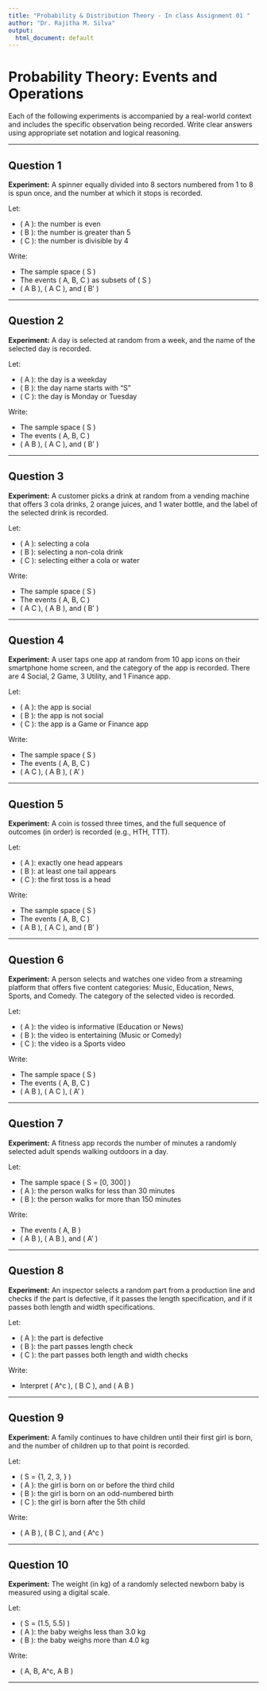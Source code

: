 ```yaml
---
title: "Probability & Distribution Theory - In class Assignment 01 "
author: "Dr. Rajitha M. Silva"
output:
  html_document: default
---
```



# Probability Theory: Events and Operations

Each of the following experiments is accompanied by a real-world context and includes the specific observation being recorded. Write clear answers using appropriate set notation and logical reasoning.

---

## Question 1

**Experiment:** A spinner equally divided into 8 sectors numbered from 1 to 8 is spun once, and the number at which it stops is recorded.

Let:

- \( A \): the number is even  
- \( B \): the number is greater than 5  
- \( C \): the number is divisible by 4

Write:

- The sample space \( S \)  
- The events \( A, B, C \) as subsets of \( S \)  
- \( A \cap B \), \( A \cup C \), and \( B' \)

---

## Question 2

**Experiment:** A day is selected at random from a week, and the name of the selected day is recorded.

Let:

- \( A \): the day is a weekday  
- \( B \): the day name starts with “S”  
- \( C \): the day is Monday or Tuesday

Write:

- The sample space \( S \)  
- The events \( A, B, C \)  
- \( A \cap B \), \( A \cup C \), and \( B' \)

---

## Question 3

**Experiment:** A customer picks a drink at random from a vending machine that offers 3 cola drinks, 2 orange juices, and 1 water bottle, and the label of the selected drink is recorded.

Let:

- \( A \): selecting a cola  
- \( B \): selecting a non-cola drink  
- \( C \): selecting either a cola or water

Write:

- The sample space \( S \)  
- The events \( A, B, C \)  
- \( A \cup C \), \( A \cap B \), and \( B' \)

---

## Question 4

**Experiment:** A user taps one app at random from 10 app icons on their smartphone home screen, and the category of the app is recorded. There are 4 Social, 2 Game, 3 Utility, and 1 Finance app.

Let:

- \( A \): the app is social  
- \( B \): the app is not social  
- \( C \): the app is a Game or Finance app

Write:

- The sample space \( S \)  
- The events \( A, B, C \)  
- \( A \cup C \), \( A \cap B \), \( A' \)

---

## Question 5

**Experiment:** A coin is tossed three times, and the full sequence of outcomes (in order) is recorded (e.g., HTH, TTT).

Let:

- \( A \): exactly one head appears  
- \( B \): at least one tail appears  
- \( C \): the first toss is a head

Write:

- The sample space \( S \)  
- The events \( A, B, C \)  
- \( A \cap B \), \( A \cup C \), and \( B' \)

---

## Question 6

**Experiment:** A person selects and watches one video from a streaming platform that offers five content categories: Music, Education, News, Sports, and Comedy. The category of the selected video is recorded.

Let:

- \( A \): the video is informative (Education or News)  
- \( B \): the video is entertaining (Music or Comedy)  
- \( C \): the video is a Sports video

Write:

- The sample space \( S \)  
- The events \( A, B, C \)  
- \( A \cup B \), \( A \cap C \), \( A' \)

---

## Question 7

**Experiment:** A fitness app records the number of minutes a randomly selected adult spends walking outdoors in a day.

Let:

- The sample space \( S = [0, 300] \)  
- \( A \): the person walks for less than 30 minutes  
- \( B \): the person walks for more than 150 minutes

Write:

- The events \( A, B \)  
- \( A \cup B \), \( A \cap B \), and \( A' \)

---

## Question 8

**Experiment:** An inspector selects a random part from a production line and checks if the part is defective, if it passes the length specification, and if it passes both length and width specifications.

Let:

- \( A \): the part is defective  
- \( B \): the part passes length check  
- \( C \): the part passes both length and width checks

Write:

- Interpret \( A^c \), \( B \cap C \), and \( A \cup B \)

---

## Question 9

**Experiment:** A family continues to have children until their first girl is born, and the number of children up to that point is recorded.

Let:

- \( S = \{1, 2, 3, \ldots\} \)  
- \( A \): the girl is born on or before the third child  
- \( B \): the girl is born on an odd-numbered birth  
- \( C \): the girl is born after the 5th child

Write:

- \( A \cup B \), \( B \cap C \), and \( A^c \)

---

## Question 10

**Experiment:** The weight (in kg) of a randomly selected newborn baby is measured using a digital scale.

Let:

- \( S = (1.5, 5.5) \)  
- \( A \): the baby weighs less than 3.0 kg  
- \( B \): the baby weighs more than 4.0 kg

Write:

- \( A, B, A^c, A \cup B \)

---


